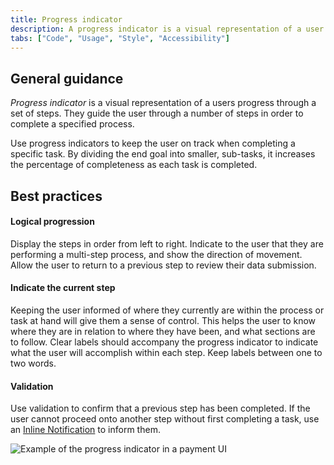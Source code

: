 ```yaml
---
title: Progress indicator
description: A progress indicator is a visual representation of a user's progress through a set of steps. It guides the user through a number of steps in order to complete a specified process.
tabs: ["Code", "Usage", "Style", "Accessibility"]
---
```


## General guidance

_Progress indicator_ is a visual representation of a users progress through a set of steps. They guide the user through a number of steps in order to complete a specified process.

Use progress indicators to keep the user on track when completing a specific task. By dividing the end goal into smaller, sub-tasks, it increases the percentage of completeness as each task is completed.

## Best practices

#### Logical progression

Display the steps in order from left to right. Indicate to the user that they are performing a multi-step process, and show the direction of movement. Allow the user to return to a previous step to review their data submission.

#### Indicate the current step

Keeping the user informed of where they currently are within the process or task at hand will give them a sense of control. This helps the user to know where they are in relation to where they have been, and what sections are to follow. Clear labels should accompany the progress indicator to indicate what the user will accomplish within each step. Keep labels between one to two words.

#### Validation

Use validation to confirm that a previous step has been completed. If the user cannot proceed onto another step without first completing a task, use an [Inline Notification](/components/notification/code#inline-notification) to inform them.

<Row>
<Column colLg={8}>

![Example of the progress indicator in a payment UI](images/progress-indicator-usage-1.png)

</Column>
</Row>
